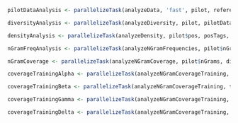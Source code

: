 
```r
pilotDataAnalysis <- parallelizeTask(analyzeData, 'fast', pilot, referenceFiles, directories, regexPatterns)
```

```r
diversityAnalysis <- parallelizeTask(analyzeDiversity, pilot, pilotDataAnalysis, directories, regexPatterns)   
```

```r
densityAnalysis <- parallelizeTask(analyzeDensity, pilot$pos, posTags, directories)  
```

```r
nGramFreqAnalysis <- parallelizeTask(analyzeNGramFrequencies, pilot$nGrams, directories)
```

```r
nGramCoverage <- parallelizeTask(analyzeNGramCoverage, pilot$nGrams, directories)
```

```r
coverageTrainingAlpha <- parallelizeTask(analyzeNGramCoverageTraining, training$alpha, validation, directories)   
```

```r
coverageTrainingBeta <- parallelizeTask(analyzeNGramCoverageTraining, training$beta, validation, directories)   
```

```r
coverageTrainingGamma <- parallelizeTask(analyzeNGramCoverageTraining, training$gamma, validation, directories)   
```

```r
coverageTrainingDelta <- parallelizeTask(analyzeNGramCoverageTraining, training$delta, validation, directories)   
```
